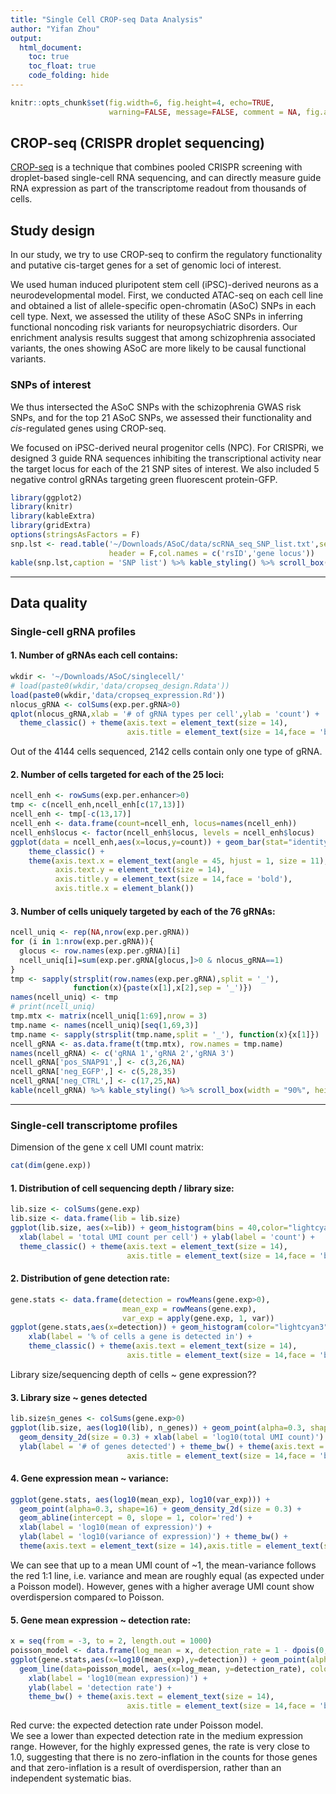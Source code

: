```yaml
---
title: "Single Cell CROP-seq Data Analysis"
author: "Yifan Zhou"
output: 
  html_document: 
    toc: true
    toc_float: true
    code_folding: hide
---
```


```r
knitr::opts_chunk$set(fig.width=6, fig.height=4, echo=TRUE, 
                      warning=FALSE, message=FALSE, comment = NA, fig.align = 'center')
```

## CROP-seq (CRISPR droplet sequencing)

[CROP-seq](https://www.nature.com/articles/nmeth.4177) is a technique that combines pooled CRISPR screening with droplet-based single-cell RNA sequencing, and can directly measure guide RNA expression as part of the transcriptome readout from thousands of cells. 

## Study design

In our study, we try to use CROP-seq to confirm the regulatory functionality and putative cis-target genes for a set of genomic loci of interest.

We used human induced pluripotent stem cell (iPSC)-derived neurons as a neurodevelopmental model. First, we conducted ATAC-seq on each cell line and obtained a list of allele-specific open-chromatin (ASoC) SNPs in each cell type. Next, we assessed the utility of these ASoC SNPs in inferring functional noncoding risk variants for neuropsychiatric disorders. Our enrichment analysis results suggest that among schizophrenia associated variants, the ones showing ASoC are more likely to be causal functional variants. 

### SNPs of interest

We thus intersected the ASoC SNPs with the schizophrenia GWAS risk SNPs, and for the top 21 ASoC SNPs, we assessed their functionality and _cis_-regulated genes using CROP-seq.

We focused on iPSC-derived neural progenitor cells (NPC). For CRISPRi, we designed 3 guide RNA sequences inhibiting the transcriptional activity near the target locus for each of the 21 SNP sites of interest. We also included 5 negative control gRNAs targeting green fluorescent protein-GFP.

```r
library(ggplot2)
library(knitr)
library(kableExtra)
library(gridExtra)
options(stringsAsFactors = F)
snp.lst <- read.table('~/Downloads/ASoC/data/scRNA_seq_SNP_list.txt',sep = '\t',
                      header = F,col.names = c('rsID','gene locus'))
kable(snp.lst,caption = 'SNP list') %>% kable_styling() %>% scroll_box(width = "90%", height = "400px")
```

***

## Data quality

### Single-cell gRNA profiles

#### 1. Number of gRNAs each cell contains:
```r
wkdir <- '~/Downloads/ASoC/singlecell/'
# load(paste0(wkdir,'data/cropseq_design.Rdata'))
load(paste0(wkdir,'data/cropseq_expression.Rd'))
nlocus_gRNA <- colSums(exp.per.gRNA>0)
qplot(nlocus_gRNA,xlab = '# of gRNA types per cell',ylab = 'count') +
  theme_classic() + theme(axis.text = element_text(size = 14),
                          axis.title = element_text(size = 14,face = 'bold'))
```

Out of the 4144 cells sequenced, 2142 cells contain only one type of gRNA.

#### 2. Number of cells targeted for each of the 25 loci:
```r
ncell_enh <- rowSums(exp.per.enhancer>0)
tmp <- c(ncell_enh,ncell_enh[c(17,13)])
ncell_enh <- tmp[-c(13,17)]
ncell_enh <- data.frame(count=ncell_enh, locus=names(ncell_enh))
ncell_enh$locus <- factor(ncell_enh$locus, levels = ncell_enh$locus)
ggplot(data = ncell_enh,aes(x=locus,y=count)) + geom_bar(stat="identity",width = 0.6) +
    theme_classic() +
    theme(axis.text.x = element_text(angle = 45, hjust = 1, size = 11), 
          axis.text.y = element_text(size = 14), 
          axis.title.y = element_text(size = 14,face = 'bold'),
          axis.title.x = element_blank()) 
```

#### 3. Number of cells uniquely targeted by each of the 76 gRNAs:
```r
ncell_uniq <- rep(NA,nrow(exp.per.gRNA))
for (i in 1:nrow(exp.per.gRNA)){
  glocus <- row.names(exp.per.gRNA)[i]
  ncell_uniq[i]=sum(exp.per.gRNA[glocus,]>0 & nlocus_gRNA==1)
}
tmp <- sapply(strsplit(row.names(exp.per.gRNA),split = '_'), 
              function(x){paste(x[1],x[2],sep = '_')})
names(ncell_uniq) <- tmp
# print(ncell_uniq)
tmp.mtx <- matrix(ncell_uniq[1:69],nrow = 3)
tmp.name <- names(ncell_uniq)[seq(1,69,3)]
tmp.name <- sapply(strsplit(tmp.name,split = '_'), function(x){x[1]})
ncell_gRNA <- as.data.frame(t(tmp.mtx), row.names = tmp.name)
names(ncell_gRNA) <- c('gRNA 1','gRNA 2','gRNA 3')
ncell_gRNA['pos_SNAP91',] <- c(3,26,NA)
ncell_gRNA['neg_EGFP',] <- c(5,28,35)
ncell_gRNA['neg_CTRL',] <- c(17,25,NA)
kable(ncell_gRNA) %>% kable_styling() %>% scroll_box(width = "90%", height = "400px")
```

***

### Single-cell transcriptome profiles

Dimension of the gene x cell UMI count matrix:
```r
cat(dim(gene.exp))
```

#### 1. Distribution of cell sequencing depth / library size:
```r
lib.size <- colSums(gene.exp)
lib.size <- data.frame(lib = lib.size)
ggplot(lib.size, aes(x=lib)) + geom_histogram(bins = 40,color="lightcyan3", fill="lightcyan4") + 
  xlab(label = 'total UMI count per cell') + ylab(label = 'count') +
  theme_classic() + theme(axis.text = element_text(size = 14),
                          axis.title = element_text(size = 14,face = 'bold'))
```

#### 2. Distribution of gene detection rate:
```r
gene.stats <- data.frame(detection = rowMeans(gene.exp>0),
                         mean_exp = rowMeans(gene.exp),
                         var_exp = apply(gene.exp, 1, var))
ggplot(gene.stats,aes(x=detection)) + geom_histogram(color="lightcyan3", fill="lightcyan4") +
    xlab(label = '% of cells a gene is detected in') + 
    theme_classic() + theme(axis.text = element_text(size = 14),
                          axis.title = element_text(size = 14,face = 'bold'))
```

Library size/sequencing depth of cells ~ gene expression??

#### 3. Library size ~ genes detected
```r
lib.size$n_genes <- colSums(gene.exp>0)
ggplot(lib.size, aes(log10(lib), n_genes)) + geom_point(alpha=0.3, shape=16) + 
  geom_density_2d(size = 0.3) + xlab(label = 'log10(total UMI count)') + 
  ylab(label = '# of genes detected') + theme_bw() + theme(axis.text = element_text(size = 14),
                          axis.title = element_text(size = 14,face = 'bold'))
```

#### 4. Gene expression mean ~ variance:
```r
ggplot(gene.stats, aes(log10(mean_exp), log10(var_exp))) + 
  geom_point(alpha=0.3, shape=16) + geom_density_2d(size = 0.3) +
  geom_abline(intercept = 0, slope = 1, color='red') + 
  xlab(label = 'log10(mean of expression)') + 
  ylab(label = 'log10(variance of expression)') + theme_bw() +
  theme(axis.text = element_text(size = 14),axis.title = element_text(size = 14,face = 'bold'))
```

We can see that up to a mean UMI count of ~1, the mean-variance follows the red 1:1 line, i.e. variance and mean are roughly equal (as expected under a Poisson model). However, genes with a higher average UMI count show overdispersion compared to Poisson.

#### 5. Gene mean expression ~ detection rate:
```r
x = seq(from = -3, to = 2, length.out = 1000)
poisson_model <- data.frame(log_mean = x, detection_rate = 1 - dpois(0, lambda = 10^x))
ggplot(gene.stats,aes(x=log10(mean_exp),y=detection)) + geom_point(alpha=0.3, shape=16) +
  geom_line(data=poisson_model, aes(x=log_mean, y=detection_rate), color='red') +
    xlab(label = 'log10(mean expression)') + 
    ylab(label = 'detection rate') +
    theme_bw() + theme(axis.text = element_text(size = 14),
                          axis.title = element_text(size = 14,face = 'bold'))
```

Red curve: the expected detection rate under Poisson model.   
We see a lower than expected detection rate in the medium expression range. However, for the highly expressed genes, the rate is very close to 1.0, suggesting that there is no zero-inflation in the counts for those genes and that zero-inflation is a result of overdispersion, rather than an independent systematic bias.

